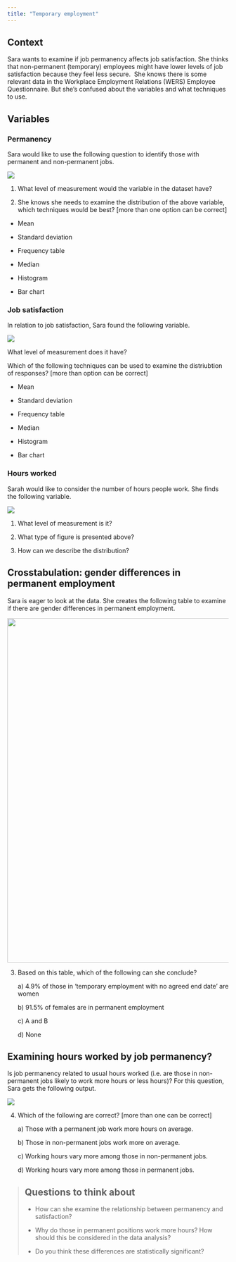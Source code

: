 ```yaml
---
title: "Temporary employment"
---
```


## Context

Sara wants to examine if job permanency affects job satisfaction. She thinks that non-permanent (temporary) employees might have lower levels of job satisfaction because they feel less secure.  She knows there is some relevant data in the Workplace Employment Relations (WERS) Employee Questionnaire. But she’s confused about the variables and what techniques to use.

## Variables

### Permanency

Sara would like to use the following question to identify those with permanent and non-permanent jobs.

![](images/clipboard-1547536417.png)

1.  What level of measurement would the variable in the dataset have?

2.  She knows she needs to examine the distribution of the above variable, which techniques would be best? \[more than one option can be correct\]

-   Mean

-   Standard deviation

-   Frequency table

-   Median

-   Histogram

-   Bar chart

### Job satisfaction

In relation to job satisfaction, Sara found the following variable.

![](images/clipboard-1187906516.png)

What level of measurement does it have?

Which of the following techniques can be used to examine the distriubtion of responses? \[more than option can be correct\]

-   Mean

-   Standard deviation

-   Frequency table

-   Median

-   Histogram

-   Bar chart

### Hours worked

Sarah would like to consider the number of hours people work. She finds the following variable.

![](images/clipboard-3868221106.png)

1.  What level of measurement is it?

2.  What type of figure is presented above?

3.  How can we describe the distribution?

## Crosstabulation: gender differences in permanent employment

Sara is eager to look at the data. She creates the following table to examine if there are gender differences in permanent employment.

![](images/clipboard-3075133801.png){width="782"}

3.  Based on this table, which of the following can she conclude?

    a\) 4.9% of those in 'temporary employment with no agreed end date' are women

    b\) 91.5% of females are in permanent employment

    c\) A and B

    d\) None

## Examining hours worked by job permanency?

Is job permanency related to usual hours worked (i.e. are those in non-permanent jobs likely to work more hours or less hours)? For this question, Sara gets the following output.

![](images/clipboard-533764000.png)

4.  Which of the following are correct? \[more than one can be correct\]

    a\) Those with a permanent job work more hours on average.

    b\) Those in non-permanent jobs work more on average.

    c\) Working hours vary more among those in non-permanent jobs.

    d\) Working hours vary more among those in permanent jobs.

> ## Questions to think about
>
> -   How can she examine the relationship between permanency and satisfaction?
>
> -   Why do those in permanent positions work more hours? How should this be considered in the data analysis?
>
> -   Do you think these differences are statistically significant?
